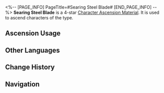 <%-- [PAGE_INFO]
PageTitle=#Searing Steel Blade#
[END_PAGE_INFO] --%>
{{Item Infobox
|id          = 110412
|image       = Item Searing Steel Blade.png
|type        = Character Ascension Material
|invCategory = Upgrade Materials
|rarity      = 4
|effect      = The broken blade of a Searing Prowler. Can be used for the Ascension of Fire-Type characters.
|description = The Silvermane Guards would host contests where the winner must take a body part from a monster and bring it back within a set time limit. This broken blade must have been a trophy of one such contest.
|source1     = [[Stagnant Shadow: Great Mine]]
|source2     = [[Stagnant Shadow (Great Mine)]]
|source3     = [[Omni-Synthesizer]] &mdash; Material Exchange
}}
{{Description|''"I saw it with my own eyes. Captain Gepard smashed that thing's hot steel blade with one blow of his fist, then held it with his bare hands and plunged it into the belly of that cold fatty, warming its heart."''}}
'''Searing Steel Blade''' is a 4-star [[Character Ascension Material]]. It is used to ascend characters of the {{Color|undefined|link=1}} type.

==Ascension Usage==
{{Ascension Usage}}

==Other Languages==
{{Other Languages
|en   = Searing Steel Blade
|zhs  = 过热钢刃
|zht  = 過熱鋼刃
|ja   = 灼熱の鋼刃
|ko   = 과열된 강철 칼날
|es   = Hoja de acero sobrecalentado
|fr   = Lame en acier brûlant
|ru   = Раскалённое лезвие
|th   = Searing Steel Blade
|vi   = Lưỡi Kiếm Quá Nhiệt
|de   = Glühende Klinge
|id   = Searing Steel Blade
|pt   = Lâmina de Aço Flamejante
}}

==Change History==
{{Change History|1.0}}

==Navigation==
{{Upgrade Material Navbox}}